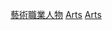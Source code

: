 {{Categories by country|nocat}}

[[Category:藝術職業人物|]]
[[Category:各國職業人物|Arts]]
[[Category:按國籍分類|Arts]]
